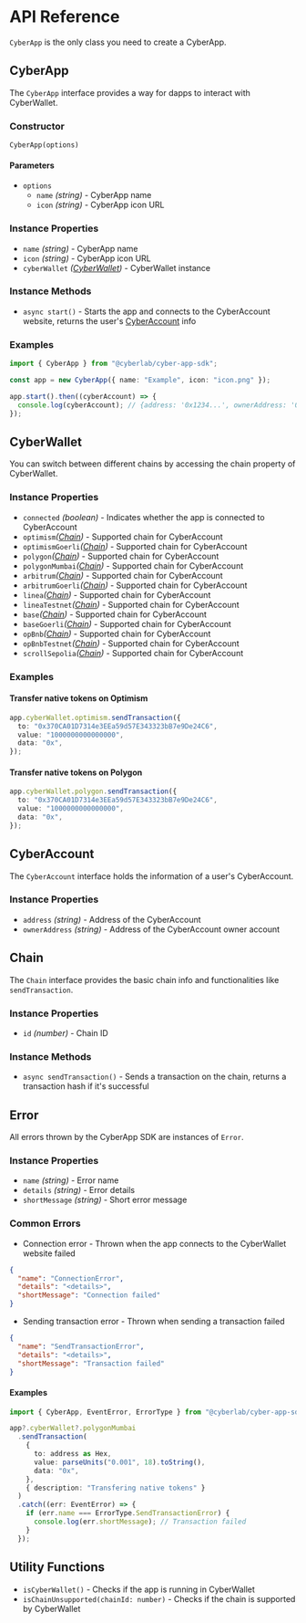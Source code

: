 # API Reference

`CyberApp` is the only class you need to create a CyberApp.

## CyberApp

The `CyberApp` interface provides a way for dapps to interact with CyberWallet.

### Constructor

```
CyberApp(options)
```

#### Parameters

- `options`
  - `name` _(string)_ - CyberApp name
  - `icon` _(string)_ - CyberApp icon URL

### Instance Properties

- `name` _(string)_ - CyberApp name
- `icon` _(string)_ - CyberApp icon URL
- `cyberWallet` _([CyberWallet](#cyberwallet))_ - CyberWallet instance

### Instance Methods

- `async start()` - Starts the app and connects to the CyberAccount website, returns the user's [CyberAccount](#cyberaccount) info

### Examples

```typescript copy filename="index.ts"
import { CyberApp } from "@cyberlab/cyber-app-sdk";

const app = new CyberApp({ name: "Example", icon: "icon.png" });

app.start().then((cyberAccount) => {
  console.log(cyberAccount); // {address: '0x1234...', ownerAddress: '0x1234...'}
});
```

## CyberWallet

You can switch between different chains by accessing the chain property of CyberWallet.

### Instance Properties

- `connected` _(boolean)_ - Indicates whether the app is connected to CyberAccount
- `optimism`_([Chain](#chain-class))_ - Supported chain for CyberAccount
- `optimismGoerli`_([Chain](#chain-class))_ - Supported chain for CyberAccount
- `polygon`_([Chain](#chain-class))_ - Supported chain for CyberAccount
- `polygonMumbai`_([Chain](#chain-class))_ - Supported chain for CyberAccount
- `arbitrum`_([Chain](#chain-class))_ - Supported chain for CyberAccount
- `arbitrumGoerli`_([Chain](#chain-class))_ - Supported chain for CyberAccount
- `linea`_([Chain](#chain-class))_ - Supported chain for CyberAccount
- `lineaTestnet`_([Chain](#chain-class))_ - Supported chain for CyberAccount
- `base`_([Chain](#chain-class))_ - Supported chain for CyberAccount
- `baseGoerli`_([Chain](#chain-class))_ - Supported chain for CyberAccount
- `opBnb`_([Chain](#chain-class))_ - Supported chain for CyberAccount
- `opBnbTestnet`_([Chain](#chain-class))_ - Supported chain for CyberAccount
- `scrollSepolia`_([Chain](#chain-class))_ - Supported chain for CyberAccount

### Examples

#### Transfer native tokens on Optimism

```typescript copy filename="sendTransaction.ts"
app.cyberWallet.optimism.sendTransaction({
  to: "0x370CA01D7314e3EEa59d57E343323bB7e9De24C6",
  value: "1000000000000000",
  data: "0x",
});
```

#### Transfer native tokens on Polygon

```typescript copy filename="sendTransaction.ts"
app.cyberWallet.polygon.sendTransaction({
  to: "0x370CA01D7314e3EEa59d57E343323bB7e9De24C6",
  value: "1000000000000000",
  data: "0x",
});
```

## CyberAccount

The `CyberAccount` interface holds the information of a user's CyberAccount.

### Instance Properties

- `address` _(string)_ - Address of the CyberAccount
- `ownerAddress` _(string)_ - Address of the CyberAccount owner account

## Chain

The `Chain` interface provides the basic chain info and functionalities like `sendTransaction`.

### Instance Properties

- `id` _(number)_ - Chain ID

### Instance Methods

- `async sendTransaction()` - Sends a transaction on the chain, returns a transaction hash if it's successful

## Error

All errors thrown by the CyberApp SDK are instances of `Error`.

### Instance Properties

- `name` _(string)_ - Error name
- `details` _(string)_ - Error details
- `shortMessage` _(string)_ - Short error message

### Common Errors

- Connection error - Thrown when the app connects to the CyberWallet website failed

```json copy
{
  "name": "ConnectionError",
  "details": "<details>",
  "shortMessage": "Connection failed"
}
```

- Sending transaction error - Thrown when sending a transaction failed

```json copy
{
  "name": "SendTransactionError",
  "details": "<details>",
  "shortMessage": "Transaction failed"
}
```

#### Examples

```typescript copy filename="sendTransaction.ts"
import { CyberApp, EventError, ErrorType } from "@cyberlab/cyber-app-sdk";

app?.cyberWallet?.polygonMumbai
  .sendTransaction(
    {
      to: address as Hex,
      value: parseUnits("0.001", 18).toString(),
      data: "0x",
    },
    { description: "Transfering native tokens" }
  )
  .catch((err: EventError) => {
    if (err.name === ErrorType.SendTransactionError) {
      console.log(err.shortMessage); // Transaction failed
    }
  });
```

## Utility Functions

- `isCyberWallet()` - Checks if the app is running in CyberWallet
- `isChainUnsupported(chainId: number)` - Checks if the chain is supported by CyberWallet
